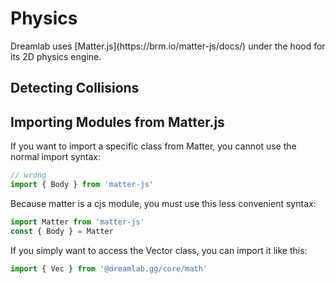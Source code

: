 
# Physics

<UnderConstruction />

<Callout>
  Dreamlab uses [Matter.js](https://brm.io/matter-js/docs/) under the hood for
  its 2D physics engine.
</Callout>

## Detecting Collisions

## Importing Modules from Matter.js

If you want to import a specific class from Matter, you cannot use the normal import syntax:

```ts
// wrong
import { Body } from 'matter-js'
```

Because matter is a cjs module, you must use this less convenient syntax:

```ts
import Matter from 'matter-js'
const { Body } = Matter
```

If you simply want to access the Vector class, you can import it like this:

```ts
import { Vec } from '@dreamlab.gg/core/math'
```
